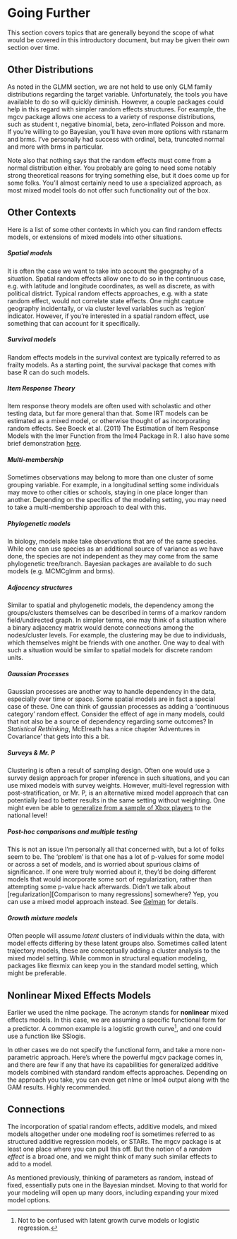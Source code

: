 # Going Further

This section covers topics that are generally beyond the scope of what would be covered in this introductory document, but may be given their own section over time.


## Other Distributions

As noted in the GLMM section, we are not held to use only GLM family distributions regarding the target variable.  Unfortunately, the tools you have available to do so will quickly diminish.  However, a couple packages could help in this regard with simpler random effects structures.  For example, the <span class="pack">mgcv</span> package allows one access to a variety of response distributions, such as student t, negative binomial, beta, zero-inflated Poisson and more.   If you're willing to go Bayesian, you'll have even more options with <span class="pack">rstanarm</span> and <span class="pack">brms</span>.  I've personally had success with ordinal, beta, truncated normal and more with <span class="pack">brms</span> in particular.

Note also that nothing says that the random effects must come from a normal distribution either.  You probably are going to need some notably strong theoretical reasons for trying something else, but it does come up for some folks.  You'll almost certainly need to use a specialized approach, as most mixed model tools do not offer such functionality out of the box.


## Other Contexts

Here is a list of some other contexts in which you can find random effects models, or extensions of mixed models into other situations.

##### Spatial models

It is often the case we want to take into account the geography of a situation. <span class="emph">Spatial random effects</span> allow one to do so in the continuous case, e.g. with latitude and longitude coordinates, as well as discrete, as with political district. Typical random effects approaches, e.g. with a state random effect, would not correlate state effects.  One might capture geography incidentally, or via cluster level variables such as 'region' indicator.  However, if you're interested in a spatial random effect, use something that can account for it specifically.

##### Survival models

Random effects models in the survival context are typically referred to as <span class="emph">frailty models</span>.  As a starting point, the <span class="pack">survival</span> package that comes with base R can do such models.

##### Item Response Theory

<span class="emph">Item response theory</span> models are often used with scholastic and other testing data, but far more general than that. Some IRT models can be estimated as a mixed model, or otherwise thought of as incorporating random effects. See Boeck et al. (2011) The Estimation of Item Response Models with the <span class="func">lmer</span> Function from the <span class="pack">lme4</span> Package in R. I also have some brief demonstration [here](http://m-clark.github.io/sem/item-response-theory.html). 

##### Multi-membership

Sometimes observations may belong to more than one cluster of some grouping variable. For example, in a longitudinal setting some individuals may move to other cities or schools, staying in one place longer than another.  Depending on the specifics of the modeling setting, you may need to take a <span class="emph">multi-membership</span> approach to deal with this.

##### Phylogenetic models

In biology, models make take observations that are of the same species. While one can use species as an additional source of variance as we have done, the species are not independent as they may come from the same phylogenetic tree/branch.  Bayesian packages are available to do such models (e.g. <span class="pack">MCMCglmm</span> and <span class="pack">brms</span>).

##### Adjacency structures

Similar to spatial and phylogenetic models, the dependency among the groups/clusters themselves can be described in terms of a <span class="emph">markov random field/undirected graph</span>.  In simpler terms, one may think of a situation  where a binary adjacency matrix would denote connections among the nodes/cluster levels.  For example, the clustering may be due to individuals, which themselves might be friends with one another.  One way to deal with such a situation would be similar to spatial models for discrete random units.

##### Gaussian Processes

<span class="emph">Gaussian processes</span> are another way to handle dependency in the data, especially over time or space. Some spatial models are in fact a special case of these. One can think of gaussian processes as adding a 'continuous category' random effect.  Consider the effect of age in many models, could that not also be a source of dependency regarding some outcomes? In *Statistical Rethinking*, McElreath has a nice chapter 'Adventures in Covariance' that gets into this a bit.  


##### Surveys & Mr. P

Clustering is often a result of sampling design.  Often one would use a survey design approach for proper inference in such situations, and you can use mixed models with survey weights.  However, <span class="emph">multi-level regression with post-stratification</span>, or Mr. P, is an alternative mixed model approach that can potentially lead to better results in the same setting without weighting. One might even be able to [generalize from a sample of Xbox players](https://www.microsoft.com/en-us/research/wp-content/uploads/2016/04/forecasting-with-nonrepresentative-polls.pdf) to the national level!

##### Post-hoc comparisons and multiple testing 

This is not an issue I'm personally all that concerned with, but a lot of folks seem to be.  The 'problem' is that one has a lot of p-values for some model or across a set of models, and is worried about spurious claims of significance.  If one were truly worried about it, they'd be doing different models that would incorporate some sort of regularization, rather than attempting some p-value hack afterwards.  Didn't we talk about [regularization][Comparison to many regressions] somewhere?  Yep, you can use a mixed model approach instead. See [Gelman](http://www.stat.columbia.edu/~gelman/research/published/multiple2f.pdf) for details.

##### Growth mixture models

Often people will assume *latent* clusters of individuals within the data, with model effects differing by these latent groups also. Sometimes called <span class="emph">latent trajectory models</span>, these are conceptually adding a cluster analysis to the mixed model setting.  While common in structural equation modeling, packages like <span class="pack">flexmix</span> can keep you in the standard model setting, which might be preferable.


## Nonlinear Mixed Effects Models

Earlier we used the <span class="pack">nlme</span> package.  The acronym stands for **nonlinear** mixed effects models.  In this case, we are assuming a specific functional form for a predictor.  A common example is a logistic growth curve[^lgc], and one could use a function like <span class="func">SSlogis</span>.

In other cases we do not specify the functional form, and take a more non-parametric approach.  Here's where the powerful <span class="pack">mgcv</span> package comes in, and there are few if any that have its capabilities for <span class="emph">generalized additive models</span> combined with standard random effects approaches. Depending on the approach you take, you can even get <span class="pack">nlme</span> or <span class="pack">lme4</span> output along with the GAM results.  Highly recommended.

## Connections

The incorporation of spatial random effects, additive models, and mixed models altogether under one modeling roof is sometimes referred to as <span class="emph">structured additive regression</span> models, or STARs.  The <span class="pack">mgcv</span> package is at least one place where you can pull this off.  But the notion of a *random effect* is a broad one, and we might think of many such similar effects to add to a model.  

As mentioned previously, thinking of parameters as random, instead of fixed, essentially puts one in the Bayesian mindset.  Moving to that world for your modeling will open up many doors, including expanding your mixed model options.


[^lgc]: Not to be confused with latent growth curve models or logistic regression.